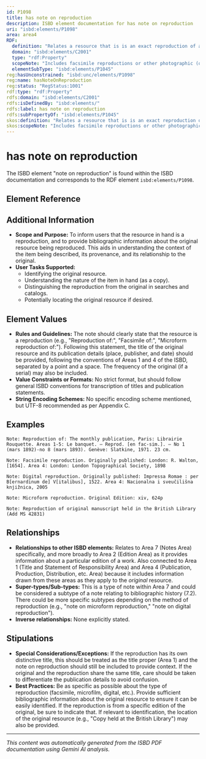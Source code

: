 ```yaml
---
id: P1098
title: has note on reproduction
description: ISBD element documentation for has note on reproduction
uri: "isbd:elements/P1098"
area: area4
RDF:
  definition: "Relates a resource that is is an exact reproduction of another resource to a note on the title of the original resource (when different from the title of the reproduction) and its publication details."
  domain: "isbd:elements/C2001"
  type: "rdf:Property"
  scopeNote: "Includes facsimile reproductions or other photographic (or micro-) reproductions of a printed title, sound cassette copies of a sound disc, videotape reproductions of a motion picture, digitisations. Includes the frequency of the original resource."
  elementSubType: "isbd:elements/P1045"
reg:hasUnconstrained: "isbd:unc/elements/P1098"
reg:name: hasNoteOnReproduction
reg:status: "RegStatus:1001"
rdf:type: "rdf:Property"
rdfs:domain: "isbd:elements/C2001"
rdfs:isDefinedBy: "isbd:elements/"
rdfs:label: has note on reproduction
rdfs:subPropertyOf: "isbd:elements/P1045"
skos:definition: "Relates a resource that is is an exact reproduction of another resource to a note on the title of the original resource (when different from the title of the reproduction) and its publication details."
skos:scopeNote: "Includes facsimile reproductions or other photographic (or micro-) reproductions of a printed title, sound cassette copies of a sound disc, videotape reproductions of a motion picture, digitisations. Includes the frequency of the original resource."
---
```

# has note on reproduction

The ISBD element "note on reproduction" is found within the ISBD documentation and corresponds to the RDF element `isbd:elements/P1098`.

## Element Reference


<ElementReference frontMatter={frontMatter} />

## Additional Information

- **Scope and Purpose:** To inform users that the resource in hand is a reproduction, and to provide bibliographic information about the original resource being reproduced.  This aids in understanding the context of the item being described, its provenance, and its relationship to the original.
- **User Tasks Supported:**
    - Identifying the original resource.
    - Understanding the nature of the item in hand (as a copy).
    - Distinguishing the reproduction from the original in searches and catalogs.
    - Potentially locating the original resource if desired.

## Element Values

- **Rules and Guidelines:** The note should clearly state that the resource is a reproduction (e.g., "Reproduction of:", "Facsimile of:", "Microform reproduction of:").  Following this statement, the title of the original resource and its publication details (place, publisher, and date) should be provided, following the conventions of Areas 1 and 4 of the ISBD, separated by a point and a space. The frequency of the original (if a serial) may also be included.
- **Value Constraints or Formats:** No strict format, but should follow general ISBD conventions for transcription of titles and publication statements.
- **String Encoding Schemes:** No specific encoding scheme mentioned, but UTF-8 recommended as per Appendix C.

## Examples

```
Note: Reproduction of: The monthly publication, Paris: Librairie Rouquette. Areas 1-5: Le banquet. — Reprod. [en fac-sim.]. — No 1 (mars 1892)-no 8 (mars 1893). Genève: Slatkine, 1971. 23 cm.
```

```
Note: Facsimile reproduction. Originally published: London: R. Walton, [1654]. Area 4: London: London Topographical Society, 1898
```

```
Note: Digital reproduction. Originally published: Impressa Romae : per B[ernardinum de] V[italibus], 1522. Area 4: Nacionalna i sveučilišna knjižnica, 2005
```


```
Note: Microform reproduction. Original Edition: xiv, 624p
```


```
Note: Reproduction of original manuscript held in the British Library (Add MS 42831)
```

## Relationships

- **Relationships to other ISBD elements:** Relates to Area 7 (Notes Area) specifically, and more broadly to Area 2 (Edition Area) as it provides information about a particular edition of a work. Also connected to Area 1 (Title and Statement of Responsibility Area) and Area 4 (Publication, Production, Distribution, etc. Area) because it includes information drawn from these areas as they apply to the *original* resource.
- **Super-types/Sub-types:**  This is a type of note within Area 7 and could be considered a subtype of a note relating to bibliographic history (7.2).  There could be more specific subtypes depending on the method of reproduction (e.g., "note on microform reproduction," "note on digital reproduction").
- **Inverse relationships:** None explicitly stated.

## Stipulations

- **Special Considerations/Exceptions:**  If the reproduction has its own distinctive title, this should be treated as the title proper (Area 1) and the note on reproduction should still be included to provide context. If the original and the reproduction share the same title, care should be taken to differentiate the publication details to avoid confusion.
- **Best Practices:** Be as specific as possible about the type of reproduction (facsimile, microfilm, digital, etc.). Provide sufficient bibliographic information about the original resource to ensure it can be easily identified.  If the reproduction is from a specific edition of the original, be sure to indicate that. If relevant to identification, the location of the original resource (e.g., "Copy held at the British Library") may also be provided.


---

*This content was automatically generated from the ISBD PDF documentation using Gemini AI analysis.*
